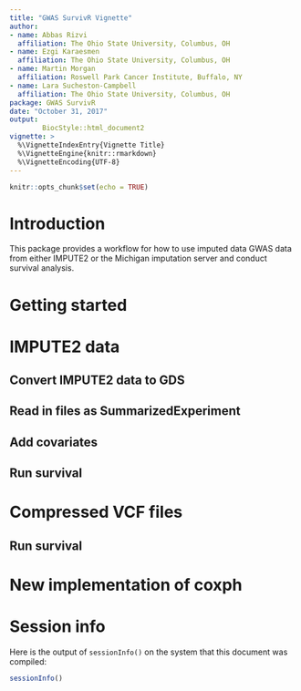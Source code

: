```yaml
---
title: "GWAS SurvivR Vignette"
author:
- name: Abbas Rizvi
  affiliation: The Ohio State University, Columbus, OH
- name: Ezgi Karaesmen
  affiliation: The Ohio State University, Columbus, OH
- name: Martin Morgan
  affiliation: Roswell Park Cancer Institute, Buffalo, NY    
- name: Lara Sucheston-Campbell  
  affiliation: The Ohio State University, Columbus, OH
package: GWAS SurvivR
date: "October 31, 2017"
output:
        BiocStyle::html_document2
vignette: >
  %\VignetteIndexEntry{Vignette Title}
  %\VignetteEngine{knitr::rmarkdown}
  %\VignetteEncoding{UTF-8}          
---
```


```r
knitr::opts_chunk$set(echo = TRUE)
```

# Introduction
This package provides a workflow for how to use imputed data GWAS data from either IMPUTE2 or the Michigan imputation server and conduct survival analysis. 

# Getting started

# IMPUTE2 data
## Convert IMPUTE2 data to GDS

## Read in files as SummarizedExperiment

## Add covariates

## Run survival

# Compressed VCF files

## Run survival

# New implementation of coxph

# Session info
Here is the output of `sessionInfo()` on the system that this document was compiled:
```r
sessionInfo()
```
